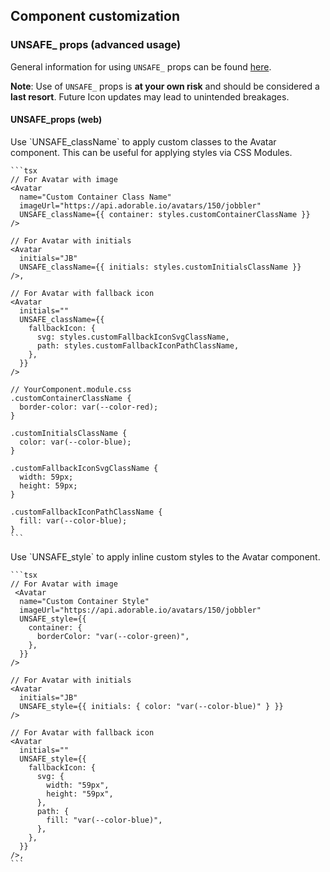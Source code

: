 
## Component customization

### UNSAFE\_ props (advanced usage)

General information for using `UNSAFE_` props can be found
[here](/guides/customizing-components).

**Note**: Use of `UNSAFE_` props is **at your own risk** and should be
considered a **last resort**. Future Icon updates may lead to unintended
breakages.

#### UNSAFE_props (web)

<Tabs>
  <Tab label="UNSAFE_className">
    Use `UNSAFE_className` to apply custom classes to the Avatar component. This can be
    useful for applying styles via CSS Modules.

    ```tsx
    // For Avatar with image
    <Avatar
      name="Custom Container Class Name"
      imageUrl="https://api.adorable.io/avatars/150/jobbler"
      UNSAFE_className={{ container: styles.customContainerClassName }}
    />

    // For Avatar with initials
    <Avatar
      initials="JB"
      UNSAFE_className={{ initials: styles.customInitialsClassName }}
    />,

    // For Avatar with fallback icon
    <Avatar
      initials=""
      UNSAFE_className={{
        fallbackIcon: {
          svg: styles.customFallbackIconSvgClassName,
          path: styles.customFallbackIconPathClassName,
        },
      }}
    />

    // YourComponent.module.css
    .customContainerClassName {
      border-color: var(--color-red);
    }

    .customInitialsClassName {
      color: var(--color-blue);
    }

    .customFallbackIconSvgClassName {
      width: 59px;
      height: 59px;
    }

    .customFallbackIconPathClassName {
      fill: var(--color-blue);
    }
    ```

  </Tab>
  <Tab label="UNSAFE_style">
    Use `UNSAFE_style` to apply inline custom styles to the Avatar component.
    
    ```tsx
    // For Avatar with image
     <Avatar
      name="Custom Container Style"
      imageUrl="https://api.adorable.io/avatars/150/jobbler"
      UNSAFE_style={{
        container: {
          borderColor: "var(--color-green)",
        },
      }}
    />

    // For Avatar with initials
    <Avatar
      initials="JB"
      UNSAFE_style={{ initials: { color: "var(--color-blue)" } }}
    />

    // For Avatar with fallback icon
    <Avatar
      initials=""
      UNSAFE_style={{
        fallbackIcon: {
          svg: {
            width: "59px",
            height: "59px",
          },
          path: {
            fill: "var(--color-blue)",
          },
        },
      }}
    />,
    ```

  </Tab>
</Tabs>
